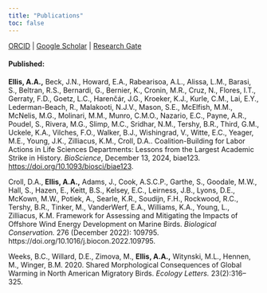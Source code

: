 ```yaml
---
title: "Publications"
toc: false
---
```


[ORCID](https://orcid.org/0000-0002-9006-2365) \| [Google Scholar](https://scholar.google.com/citations?user=ygfF4fkAAAAJ&hl=en&oi=ao) \| [Research Gate](https://www.researchgate.net/profile/Aspen-Ellis)

#### Published:

**Ellis, A.A.,** Beck, J.N., Howard, E.A., Rabearisoa, A.L., Alissa, L.M., Barasi, S., Beltran, R.S., Bernardi, G., Bernier, K., Cronin, M.R., Cruz, N., Flores, I.T., Gerraty, F.D., Goetz, L.C., Harenčár, J.G., Kroeker, K.J., Kurle, C.M., Lai, E.Y., Lederman-Beach, R., Malakooti, N.J.V., Mason, S.E., McElfish, M.M., McNelis, M.G., Molinari, M.M., Munro, C.M.O., Nazario, E.C., Payne, A.R., Poudel, S., Rivera, M.G., Slimp, M.C., Sridhar, N.M., Tershy, B.R., Third, G.M., Uckele, K.A., Vilches, F.O., Walker, B.J., Wishingrad, V., Witte, E.C., Yeager, M.E., Young, J.K., Zilliacus, K.M., Croll, D.A.. Coalition-Building for Labor Actions in Life Sciences Departments: Lessons from the Largest Academic Strike in History. *BioScience*, December 13, 2024, biae123. <https://doi.org/10.1093/biosci/biae123>.

Croll, D.A., **Ellis, A.A.,** Adams, J., Cook, A.S.C.P., Garthe, S., Goodale, M.W., Hall, S., Hazen, E., Keitt, B.S., Kelsey, E.C., Leirness, J.B., Lyons, D.E., McKown, M.W., Potiek, A., Searle, K.R., Soudijn, F.H., Rockwood, R.C., Tershy, B.R., Tinker, M., VanderWerf, E.A., Williams, K.A., Young, L., Zilliacus, K.M. Framework for Assessing and Mitigating the Impacts of Offshore Wind Energy Development on Marine Birds. *Biological Conservation.* 276 (December 2022): 109795. https://doi.org/10.1016/j.biocon.2022.109795.

Weeks, B.C., Willard, D.E., Zimova, M., **Ellis, A.A.,** Witynski, M.L., Hennen, M., Winger, B.M. 2020. Shared Morphological Consequences of Global Warming in North American Migratory Birds. *Ecology Letters.* 23(2):316–325.
